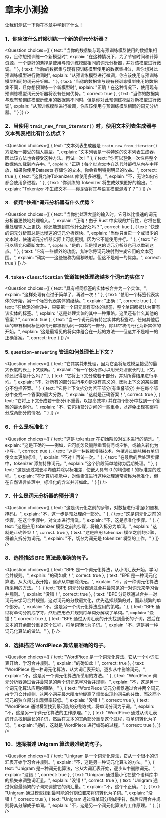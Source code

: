 <!-- DISABLE-FRONTMATTER-SECTIONS -->

# 章末小测验 



让我们测试一下你在本章中学到了什么！

### 1．你应该什么时候训练一个新的词元分析器？
<Question
	choices={[
		{
			text: "当你的数据集与现有预训练模型使用的数据集相似，且你想预训练一个新模型时",
			explain: "在这种情况下，为了节省时间和计算资源，一个更好的选择是使用与预训练模型相同的词元分析器，并对该模型进行微调。"
		},
		{
			text: "当你的数据集与现有预训练模型使用的数据集相似，且你想对此预训练模型进行微调时",
			explain: "从预训练模型进行微调，你应该使用与预训练模型相同的词元分析器。"
		},
		{
			text: "当你的数据集与现有预训练模型使用的数据集不同，且你想预训练一个新模型时",
			explain: "正确！在这种情况下，使用现有预训练模型词元分析器将没有任何优势。",
            correct: true
		},
        {
			text: "当你的数据集与现有预训练模型所使用的数据集不同时，但是你对此预训练模型对新模型进行微调",
			explain: "从预训练模型进行微调，你应该使用与预训练模型相同的词元分析器。"
		}
	]}
/>

### 2．当使用 `train_new_from_iterator()` 时，使用文本列表生成器与文本列表相比有什么优点？
<Question
	choices={[
		{
			text: "文本列表生成器是 `train_new_from_iterator()` 方法唯一接受的输入类型。",
			explain: "文本列表是一种特殊的文本列表生成器，因此该方法也会接受这种方法。再试一次！"
		},
		{
			text: "你可以避免一次性将整个数据集加载到内存中。",
			explain: "正确！每个批次文本在迭代时都将从内存中释放，如果你使用Datasets 存储你的文本，你会看到特别明显的收益。",
			correct: true
		},
		{
			text: "这将允许Tokenizers 库使用多进程。",
			explain: "不，无论如何它都会使用多进程。"
		},
        {
			text: "你训练的 Tokenizer 将生成效果更好的输出。",
			explain: "Tokenizer 不生成文本——你是否将其与语言模型混淆了？"
		}
	]}
/>

### 3．使用“快速”词元分析器有什么优势？

<Question
	choices={[
		{
			text: "当你批处理大量的输入时，它可以比慢速的词元分析器更快地处理输入。",
			explain: "正确！由于 Rust 中实现的并行性，它将在批量处理输入上更快。你还能想到其他什么好处吗？",
			correct: true
		},
		{
			text: "快速的词元分析器总是比慢速的词元分析器快。",
			explain: "当你只给它一个或很少的文本时，快速词元分析器实际上可能更慢，因为它不能使用并行。"
		},
		{
			text: "它可以填充和截断文本。",
			explain: "是的，但是慢速的词元分析器也可以做到这一点。"
		},
        {
			text: "它有一些额外的功能，允许你将词元映射到生成它们的文本范围。",
			explain: "确实——这些被称为偏移映射。但这不是唯一的优势。",
			correct: true
		}
	]}
/>

### 4. `token-classification` 管道如何处理跨越多个词元的实体？
<Question
	choices={[
		{
			text: "具有相同标签的实体被合并为一个实体。",
			explain: "这样处理有点过于简单了，再试一次！"
		},
		{
			text: "使用一个标签代表实体的开始，另一个标签代表实体的继续。",
			explain: "正确！",
			correct: true
		},
		{
			text: "在给定的单词中，只要第一个词元具有实体的标签，整个单词都被认为带有该实体的标签。",
			explain: "这是处理实体的其中一种策略。这里还有什么其他的答案？",
			correct: true
		},
        {
			text: "当一个词元具有特定实体的标签时，任何其他后续的带有相同标签的词元都被视为同一实体的一部分，除非它被词元化为新实体的开始。",
			explain: "这是最常见的将实体组合在一起的方法——但这并不是唯一的正确答案。",
			correct: true
		}
	]}
/>

### 5. `question-answering` 管道如何处理长上下文？
<Question
	choices={[
		{
			text: "它其实并未处理，因为它会将超过模型接受的最大长度的长上下文截断。",
			explain: "有一个技巧你可以用来处理很长的上下文，你还记得是什么吗？"
		},
		{
			text: "它将上下文分成若干部分，并对所得结果进行平均。",
			explain: "不，对所有的部分进行平均是没有意义的，因为上下文的某些部分不包括答案。"
		},
		{
			text: "它将上下文拆分为若干部分(有重叠部分) 并在每个部分中查找一个答案的最大分数。",
			explain: "这就是正确答案！",
			correct: true
		},
        {
			text: "它将上下文分成若干部分(不重叠，以提高效率) 并在每个部分中找到一个答案的最大得分。",
			explain: "不，它包括部分之间的一些重叠，以避免出现答案将分成两部分的情况。"
		}
	]}
/>

### 6．什么是标准化？
<Question
	choices={[
		{
			text: "这是 tokenizer 在初始阶段对文本进行的清洗。",
			explain: "这是正确的——例如，它可能涉及删除重音符号或空格，或输入转化为小写。",
			correct: true
		},
		{
			text: "这是一种数据增强技术，包括通过删除稀有单词使文本更加标准。",
			explain: "不对！再试一次。"
		},
		{
			text: "在最后的后处理步骤中，tokenizer 添加特殊词元。",
			explain: "这个阶段简单地称为后期处理。"
		},
        {
			text: "这是通过减去平均值并除以标准差，使嵌入具有 0 的均值和 1 的标准差的过程。",
			explain: "在计算机视觉中，对像素值进行这种处理通常被称为标准化，但在自然语言处理中，标准化的含义并非如此。"
		}
	]}
/>

### 7．什么是词元分析器的预分词？
<Question
	choices={[
		{
			text: "这是词元化之前的步骤，对数据进行增强(如随机掩码)。",
			explain: "不，这一步是预处理的一部分。"
		},
		{
			text: "这是词元化之前的步骤，在这个步骤中，对文本进行清洗。",
			explain: "不，这是标准化步骤。"
		},
		{
			text: "这是应用 tokenizer 模型之前的步骤，将输入拆分为单词。",
			explain: "这就是正确答案！",
			correct: true
		},
        {
			text: "这是应用 tokenizer 模型之前的步骤，将输入拆分为词元。",
			explain: "不，切分为词元是 tokenizer 模型的工作。"
		}
	]}
/>

### 8．选择描述 BPE 算法最准确的句子。
<Question
	choices={[
		{
			text: "BPE 是一个词元化算法，从小词汇表开始，学习合并规则。",
			explain: "的确如此！",
			correct: true
		},
		{
			text: "BPE 是一种词元化算法，从大词汇表开始，逐步从中删除词元。",
			explain: "不，另一种词元化算法所采用的方法。"
		},
		{
			text: "BPE 词元分析器通过合并最常见的一对词元来学习合并规则。",
			explain: "没错！",
			correct: true
		},
		{
			text: "BPE 分词器通过合并一对词元来学习合并规则，这对词元的分数最大化，优先选择频繁的对，而非频繁的单个部分。",
			explain: "不，这是另一个词元化算法应用的策略。"
		},
		{
			text: "BPE 通过将单词分割成字符，然后应用合并规则将单词分解成子单词。",
			explain: "没错！",
			correct: true
		},
		{
			text: "BPE 通过从词汇表的开头找到最长的子词，然后在文本的其余部分重复这个过程，将单词转化为子词。",
			explain: "不，这是另一种词元化算法的做法。"
		},
	]}
/>

### 9．选择描述 WordPiece 算法最准确的句子。
<Question
	choices={[
		{
			text: "WordPiece 是一个词元化算法，它从一个小词汇表开始，学习合并规则。",
			explain: "的确如此！",
			correct: true
		},
		{
			text: "WordPiece 是一种词元化算法，从大词汇表开始，逐步从中删除词元。",
			explain: "不，这是另一个词元化算法所采用的方法。"
		},
		{
			text: "WordPiece 词元分析器通过合并最常见的两个词元来学习合并规则。",
			explain: "不，这是另一个词元化算法应用的策略。"
		},
		{
			text: "WordPiece 词元分析器通过合并两个词元来学习合并规则，这两个词元最大限度地提高了频繁出现的词元的分数，而这两个词元的独立部分出现频率较低。",
			explain: "没错！",
			correct: true
		},
		{
			text: "WordPiece 通过模型找到最可能的分割方式，将单词分词为子词。",
			explain: "不，这是另一个词元化算法的工作原理。"
		},
		{
			text: "WordPiece 通过从词汇表的开头找到最长的子词，然后在文本的其余部分重复这个过程，将单词转化为子词。",
			explain: "是的，这就是 WordPiece 进行编码的过程。",
			correct: true
		},
	]}
/>

### 10．选择描述 Unigram 算法最准确的句子。
<Question
	choices={[
		{
			text: "Unigram 是一个词元化算法，它从一个很小的词汇表开始学习合并规则。",
			explain: "不，这是另一种词元化算法的方法。"
		},
		{
			text: "Unigram 是一种词元化算法，它从大词汇表开始，逐步从中删除词元。",
			explain: "没错！",
			correct: true
		},
		{
			text: "Unigram 通过最小化在整个语料库中的损失来调整词汇量。",
			explain: "没错！",
			correct: true
		},
		{
			text: "Unigram 通过保留最频繁的子词来调整它的词汇量。",
			explain: "不，这个不正确。"
		},
		{
			text: "Unigram 通过模型找到最可能的分割位置来将词转化为子词。",
			explain: "没错！",
			correct: true
		},
		{
			text: "Unigram 通过将单词分割成字符，然后应用合并规则将其分解成子单词。",
			explain: "不，这是另一个词元化算法的工作原理。"
		},
	]}
/>
